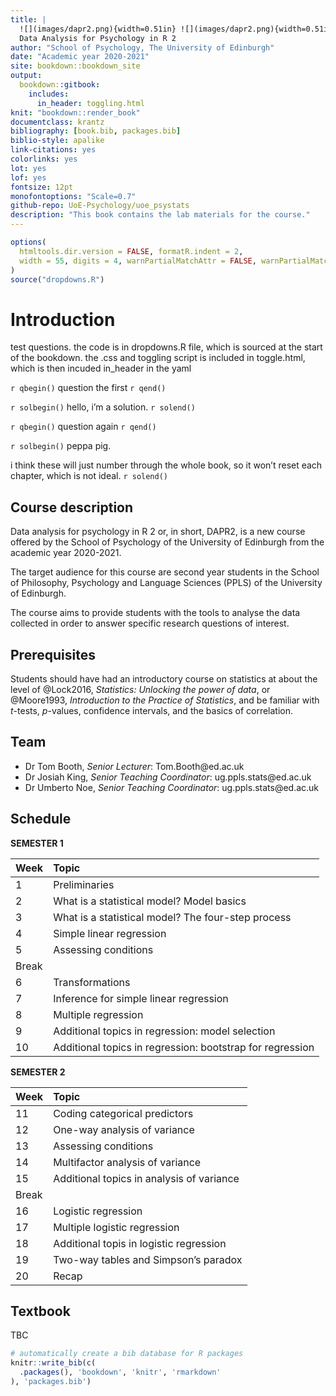 ```yaml
--- 
title: |
  ![](images/dapr2.png){width=0.51in} ![](images/dapr2.png){width=0.51in} <br>
  Data Analysis for Psychology in R 2
author: "School of Psychology, The University of Edinburgh"
date: "Academic year 2020-2021"
site: bookdown::bookdown_site
output: 
  bookdown::gitbook:
    includes:
      in_header: toggling.html
knit: "bookdown::render_book"
documentclass: krantz
bibliography: [book.bib, packages.bib]
biblio-style: apalike
link-citations: yes
colorlinks: yes
lot: yes
lof: yes
fontsize: 12pt
monofontoptions: "Scale=0.7"
github-repo: UoE-Psychology/uoe_psystats
description: "This book contains the lab materials for the course."
---
```


```r
options(
  htmltools.dir.version = FALSE, formatR.indent = 2,
  width = 55, digits = 4, warnPartialMatchAttr = FALSE, warnPartialMatchDollar = FALSE
)
source("dropdowns.R")
```


# Introduction {-#chap-intro}

test questions.
the code is in dropdowns.R file, which is sourced at the start of the bookdown.
the .css and toggling script is included in toggle.html, which is then incuded in_header in the yaml


`r qbegin()`
question the first
`r qend()`

`r solbegin()`
hello, i'm a solution.
`r solend()`

`r qbegin()`
question again
`r qend()`

`r solbegin()`
peppa pig. 

i think these will just number through the whole book, so it won't reset each chapter, which is not ideal. 
`r solend()`




## Course description {-}

Data analysis for psychology in R 2 or, in short, DAPR2, is a new course offered by the School of Psychology of the University of Edinburgh from the academic year 2020-2021.

The target audience for this course are second year students in the School of Philosophy, Psychology and Language Sciences (PPLS) of the University of Edinburgh.

The course aims to provide students with the tools to analyse the data collected in order to answer specific research questions of interest.



## Prerequisites {-}

Students should have had an introductory course on statistics at about the level of @Lock2016, _Statistics: Unlocking the power of data_, or @Moore1993, _Introduction to the Practice of Statistics_, and be familiar with _t_-tests, _p_-values, confidence intervals, and the basics of correlation. 



## Team {-}

- Dr Tom Booth, _Senior Lecturer_: Tom.Booth@ed.ac.uk
- Dr Josiah King, _Senior Teaching Coordinator_: ug.ppls.stats@ed.ac.uk
- Dr Umberto Noe, _Senior Teaching Coordinator_: ug.ppls.stats@ed.ac.uk



## Schedule {-}

**SEMESTER 1**

| Week  | Topic |
|:------|:------|
| 1     | Preliminaries |
| 2     | What is a statistical model? Model basics |
| 3     | What is a statistical model? The four-step process |
| 4     | Simple linear regression |
| 5     | Assessing conditions |
| Break | |
| 6     | Transformations |
| 7     | Inference for simple linear regression |
| 8     | Multiple regression |
| 9     | Additional topics in regression: model selection |
| 10    | Additional topics in regression: bootstrap for regression |

**SEMESTER 2**

| Week  | Topic |
|:------|:------|
| 11    | Coding categorical predictors |
| 12    | One-way analysis of variance |
| 13    | Assessing conditions |
| 14    | Multifactor analysis of variance |
| 15    | Additional topics in analysis of variance |
| Break | |
| 16    | Logistic regression |
| 17    | Multiple logistic regression |
| 18    | Additional topis in logistic regression |
| 19    | Two-way tables and Simpson's paradox |
| 20    | Recap |



## Textbook {-}

TBC



```r
# automatically create a bib database for R packages
knitr::write_bib(c(
  .packages(), 'bookdown', 'knitr', 'rmarkdown'
), 'packages.bib')
```

